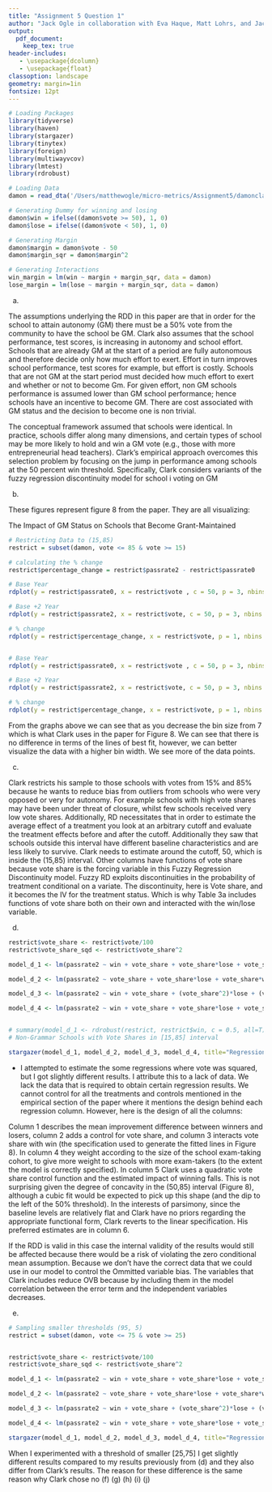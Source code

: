 ```yaml
---
title: "Assignment 5 Question 1"
author: "Jack Ogle in collaboration with Eva Haque, Matt Lohrs, and Jack Knickrehm"
output:
  pdf_document:
    keep_tex: true
header-includes:
   - \usepackage{dcolumn}
   - \usepackage{float}
classoption: landscape
geometry: margin=1in
fontsize: 12pt
---
```



```r
# Loading Packages
library(tidyverse)
library(haven)
library(stargazer)
library(tinytex)
library(foreign)
library(multiwayvcov)
library(lmtest)
library(rdrobust)

# Loading Data
damon = read_dta('/Users/matthewogle/micro-metrics/Assignment5/damonclark.dta')

# Generating Dummy for winning and losing
damon$win = ifelse((damon$vote >= 50), 1, 0)
damon$lose = ifelse((damon$vote < 50), 1, 0)

# Generating Margin
damon$margin = damon$vote - 50
damon$margin_sqr = damon$margin^2

# Generating Interactions
win_margin = lm(win ~ margin + margin_sqr, data = damon)
lose_margin = lm(lose ~ margin + margin_sqr, data = damon)

```


(a)

The assumptions underlying the RDD in this paper are that in order for the school to attain autonomy (GM) there must be a 50% vote from the community to have the school be GM. Clark also assumes that the school performance, test scores, is increasing in autonomy and school effort. Schools that are already GM at the start of a period are fully autonomous and therefore decide only how much effort to exert. Effort in turn improves school performance, test scores for example, but effort is costly. Schools that are not GM at the start period must decided how much effort to exert and whether or not to become Gm. For given effort, non GM schools performance is assumed lower than GM school performance; hence schools have an incentive to become GM. There are cost associated with GM status and the decision to become one is non trivial.

The conceptual framework assumed that schools were identical. In practice, schools differ along many dimensions, and certain types of school may be more likely to hold and win a GM vote (e.g., those with more entrepreneurial head teachers). Clark's empirical approach overcomes this selection problem by focusing on the jump in performance among schools at the 50 percent win threshold. Specifically, Clark considers variants of the fuzzy regression discontinuity model for school i voting on GM

(b)

These figures represent figure 8 from the paper. They are all visualizing:

The Impact of GM Status on Schools that Become Grant-Maintained

```r
# Restricting Data to (15,85) 
restrict = subset(damon, vote <= 85 & vote >= 15)

# calculating the % change
restrict$percentage_change = restrict$passrate2 - restrict$passrate0

# Base Year
rdplot(y = restrict$passrate0, x = restrict$vote , c = 50, p = 3, nbins = 7, title = "Base Year (bin-width = 7)", x.label= "Vote Share", y.label = "% Pass")

# Base +2 Year
rdplot(y = restrict$passrate2, x = restrict$vote, c = 50, p = 3, nbins = 7, title = "Base + 2 Years (bin-width = 7)", x.label= "Vote Share", y.label = "% Pass")

# % change
rdplot(y = restrict$percentage_change, x = restrict$vote, p = 1, nbins = 7, c = 50, title = "Change (bin-width = 7)", x.label= "Vote Share", y.label = "% Pass")


# Base Year
rdplot(y = restrict$passrate0, x = restrict$vote , c = 50, p = 3, nbins = 2, title = "Base Year (bin-width = 2)", x.label= "Vote Share", y.label = "% Pass")

# Base +2 Year
rdplot(y = restrict$passrate2, x = restrict$vote, c = 50, p = 3, nbins = 2, title = "Base + 2 Years (bin-width = 2)", x.label= "Vote Share", y.label = "% Pass")

# % change
rdplot(y = restrict$percentage_change, x = restrict$vote, p = 1, nbins = 2, c = 50, title = "Change (bin-width = 2)", x.label= "Vote Share", y.label = "% Pass")


```

From the graphs above we can see that as you decrease the bin size from 7 which is what Clark uses in the paper for Figure 8. We can see that there is no difference in terms of the lines of best fit, however, we can better visualize the data with a higher bin width. We see more of the data points.

(c)

Clark restricts his sample to those schools with votes from 15% and 85% because he wants to reduce bias from outliers from schools who were very opposed or very for autonomy. For example schools with high vote shares may have been under threat of closure, whilst few schools received very low vote shares. Additionally, RD necessitates that in order to estimate the average effect of a treatment you look at an arbitrary cutoff and evaluate the treatment effects before and after the cutoff. Additionally they saw that schools outside this interval have different baseline characteristics and are less likely to survive. Clark needs to estimate around the cutoff, 50, which is inside the (15,85) interval. Other columns have functions of vote share because vote share is the forcing variable in this Fuzzy Regression Discontinuity model. Fuzzy RD exploits discontinuities in the probability of treatment conditional on a variate. The discontinuity, here is Vote share, and it becomes the IV for the treatment status. Which is why Table 3a includes functions of vote share both on their own and interacted with the win/lose variable.

(d)

```r
restrict$vote_share <- restrict$vote/100
restrict$vote_share_sqd <- restrict$vote_share^2

model_d_1 <- lm(passrate2 ~ win + vote_share + vote_share*lose + vote_share*win, data = restrict)

model_d_2 <- lm(passrate2 ~ vote_share + vote_share*lose + vote_share*win, data = restrict)

model_d_3 <- lm(passrate2 ~ win + vote_share + (vote_share^2)*lose + (vote_share^2)*win, data = restrict)

model_d_4 <- lm(passrate2 ~ win + vote_share + vote_share*lose + vote_share*win + (vote_share^2)*lose + (vote_share^2)*win, data = restrict)


# summary(model_d_1 <- rdrobust(restrict, restrict$win, c = 0.5, all=T))
# Non-Grammar Schools with Vote Shares in [15,85] interval

stargazer(model_d_1, model_d_2, model_d_3, model_d_4, title="Regression Results (d)", align=TRUE, notes = "Standard errors in parentheses", notes.align = "l")

```

\begin{table}[H] \centering 
  \caption{Regression Results (d)} 
  \label{} 
\begin{tabular}{@{\extracolsep{5pt}}lD{.}{.}{-3} D{.}{.}{-3} D{.}{.}{-3} D{.}{.}{-3} } 
\\[-1.8ex]\hline 
\hline \\[-1.8ex] 
 & \multicolumn{4}{c}{\textit{Dependent variable:}} \\ 
\cline{2-5} 
\\[-1.8ex] & \multicolumn{4}{c}{passrate2} \\ 
\\[-1.8ex] & \multicolumn{1}{c}{(1)} & \multicolumn{1}{c}{(2)} & \multicolumn{1}{c}{(3)} & \multicolumn{1}{c}{(4)}\\ 
\hline \\[-1.8ex] 
 win & 14.727^{**} &  & 14.727^{**} & 14.727^{**} \\ 
  & (7.235) &  & (7.235) & (7.235) \\ 
  & & & & \\ 
 vote\_share & -17.141^{**} & -17.141^{**} & -17.141^{**} & -17.141^{**} \\ 
  & (8.134) & (8.134) & (8.134) & (8.134) \\ 
  & & & & \\ 
 lose &  & -14.727^{**} &  &  \\ 
  &  & (7.235) &  &  \\ 
  & & & & \\ 
 vote\_share* lose & 24.871^{*} & 24.871^{*} & 24.871^{*} & 24.871^{*} \\ 
  & (14.672) & (14.672) & (14.672) & (14.672) \\ 
  & & & & \\ 
 win*vote\_share &  &  &  &  \\ 
  &  &  &  &  \\ 
  & & & & \\ 
 vote\_share*win &  &  &  &  \\ 
  &  &  &  &  \\ 
  & & & & \\ 
 Constant & 40.597^{***} & 55.325^{***} & 40.597^{***} & 40.597^{***} \\ 
  & (4.348) & (5.782) & (4.348) & (4.348) \\ 
  & & & & \\ 
\hline \\[-1.8ex] 
Observations & \multicolumn{1}{c}{524} & \multicolumn{1}{c}{524} & \multicolumn{1}{c}{524} & \multicolumn{1}{c}{524} \\ 
R$^{2}$ & \multicolumn{1}{c}{0.009} & \multicolumn{1}{c}{0.009} & \multicolumn{1}{c}{0.009} & \multicolumn{1}{c}{0.009} \\ 
Adjusted R$^{2}$ & \multicolumn{1}{c}{0.004} & \multicolumn{1}{c}{0.004} & \multicolumn{1}{c}{0.004} & \multicolumn{1}{c}{0.004} \\ 
Residual Std. Error (df = 520) & \multicolumn{1}{c}{15.267} & \multicolumn{1}{c}{15.267} & \multicolumn{1}{c}{15.267} & \multicolumn{1}{c}{15.267} \\ 
F Statistic (df = 3; 520) & \multicolumn{1}{c}{1.614} & \multicolumn{1}{c}{1.614} & \multicolumn{1}{c}{1.614} & \multicolumn{1}{c}{1.614} \\ 
\hline 
\hline \\[-1.8ex] 
\textit{Note:}  & \multicolumn{4}{l}{$^{*}$p$<$0.1; $^{**}$p$<$0.05; $^{***}$p$<$0.01} \\ 
 & \multicolumn{4}{l}{Standard errors in parentheses} \\ 
\end{tabular} 
\end{table} 

* I attempted to estimate the some regressions where vote was squared, but I got slightly different results. I attribute this to a lack of data. We lack the data that is required to obtain certain regression results. We cannot control for all the treatments and controls mentioned in the empirical section of the paper where it mentions the design behind each regression column. However, here is the design of all the columns: 

Column 1 describes the mean improvement difference between winners and losers, column 2 adds a control for vote share, and column 3 interacts vote share with win (the specification used to generate the fitted lines in Figure 8). In column 4 they weight according to the size of the school exam-taking cohort, to give more weight to schools with more exam-takers (to the extent the model is correctly specified). In column 5 Clark uses a quadratic vote share control function and the estimated impact of winning falls. This is not surprising given the degree of concavity in the (50,85) interval (Figure 8), although a cubic fit would be expected to pick up this shape (and the dip to the left of the 50% threshold). In the interests of parsimony, since the baseline levels are relatively flat and Clark have no priors regarding the appropriate functional form, Clark reverts to the linear specification. His preferred estimates are in column 6.

If the RDD is valid in this case the internal validity of the results would still be affected because there would be a risk of violating the zero conditional mean assumption. Because we don't have the correct data that we could use in our model to control the Ommitted variable bias. The variables that Clark includes reduce OVB because by including them in the model correlation between the error term and the independent variables decreases. 


(e)

```r
# Sampling smaller thresholds (95, 5)
restrict = subset(damon, vote <= 75 & vote >= 25)


restrict$vote_share <- restrict$vote/100
restrict$vote_share_sqd <- restrict$vote_share^2

model_d_1 <- lm(passrate2 ~ win + vote_share + vote_share*lose + vote_share*win, data = restrict)

model_d_2 <- lm(passrate2 ~ vote_share + vote_share*lose + vote_share*win, data = restrict)

model_d_3 <- lm(passrate2 ~ win + vote_share + (vote_share^2)*lose + (vote_share^2)*win, data = restrict)

model_d_4 <- lm(passrate2 ~ win + vote_share + vote_share*lose + vote_share*win + (vote_share^2)*lose + (vote_share^2)*win, data = restrict)

stargazer(model_d_1, model_d_2, model_d_3, model_d_4, title="Regression Results (e)", align=TRUE, notes = "Standard errors in parentheses", notes.align = "l")

```

\begin{table}[H] \centering 
  \caption{Regression Results (e)} 
  \label{} 
\begin{tabular}{@{\extracolsep{5pt}}lD{.}{.}{-3} D{.}{.}{-3} D{.}{.}{-3} D{.}{.}{-3} } 
\\[-1.8ex]\hline 
\hline \\[-1.8ex] 
 & \multicolumn{4}{c}{\textit{Dependent variable:}} \\ 
\cline{2-5} 
\\[-1.8ex] & \multicolumn{4}{c}{passrate2} \\ 
\\[-1.8ex] & \multicolumn{1}{c}{(1)} & \multicolumn{1}{c}{(2)} & \multicolumn{1}{c}{(3)} & \multicolumn{1}{c}{(4)}\\ 
\hline \\[-1.8ex] 
 win & 5.001 &  & 5.001 & 5.001 \\ 
  & (11.565) &  & (11.565) & (11.565) \\ 
  & & & & \\ 
 vote\_share & 3.169 & 3.169 & 3.169 & 3.169 \\ 
  & (14.864) & (14.864) & (14.864) & (14.864) \\ 
  & & & & \\ 
 lose &  & -5.001 &  &  \\ 
  &  & (11.565) &  &  \\ 
  & & & & \\ 
 vote\_share:lose & 10.491 & 10.491 & 10.491 & 10.491 \\ 
  & (22.888) & (22.888) & (22.888) & (22.888) \\ 
  & & & & \\ 
 win:vote\_share &  &  &  &  \\ 
  &  &  &  &  \\ 
  & & & & \\ 
 vote\_share:win &  &  &  &  \\ 
  &  &  &  &  \\ 
  & & & & \\ 
 Constant & 38.259^{***} & 43.260^{***} & 38.259^{***} & 38.259^{***} \\ 
  & (6.606) & (9.493) & (6.606) & (6.606) \\ 
  & & & & \\ 
\hline \\[-1.8ex] 
Observations & \multicolumn{1}{c}{357} & \multicolumn{1}{c}{357} & \multicolumn{1}{c}{357} & \multicolumn{1}{c}{357} \\ 
R$^{2}$ & \multicolumn{1}{c}{0.006} & \multicolumn{1}{c}{0.006} & \multicolumn{1}{c}{0.006} & \multicolumn{1}{c}{0.006} \\ 
Adjusted R$^{2}$ & \multicolumn{1}{c}{-0.003} & \multicolumn{1}{c}{-0.003} & \multicolumn{1}{c}{-0.003} & \multicolumn{1}{c}{-0.003} \\ 
Residual Std. Error (df = 353) & \multicolumn{1}{c}{15.577} & \multicolumn{1}{c}{15.577} & \multicolumn{1}{c}{15.577} & \multicolumn{1}{c}{15.577} \\ 
F Statistic (df = 3; 353) & \multicolumn{1}{c}{0.666} & \multicolumn{1}{c}{0.666} & \multicolumn{1}{c}{0.666} & \multicolumn{1}{c}{0.666} \\ 
\hline 
\hline \\[-1.8ex] 
\textit{Note:}  & \multicolumn{4}{l}{$^{*}$p$<$0.1; $^{**}$p$<$0.05; $^{***}$p$<$0.01} \\ 
 & \multicolumn{4}{l}{Standard errors in parentheses} \\ 
\end{tabular} 
\end{table} 

When I experimented with a threshold of smaller [25,75] I get slightly different results compared to my results previously from (d) and they also differ from Clark's results. The reason for these difference is the same reason why Clark chose no
(f)
(g)
(h)
(i)
(j)